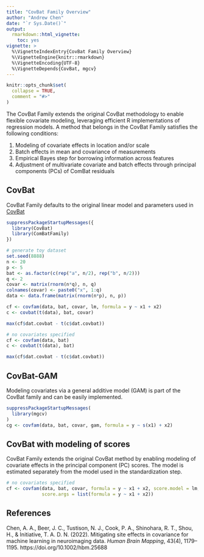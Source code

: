 ```yaml
---
title: "CovBat Family Overview"
author: "Andrew Chen"
date: "`r Sys.Date()`"
output: 
  rmarkdown::html_vignette:
    toc: yes
vignette: >
  %\VignetteIndexEntry{CovBat Family Overview}
  %\VignetteEngine{knitr::rmarkdown}
  %\VignetteEncoding{UTF-8}
  %\VignetteDepends{CovBat, mgcv}
---
```


```r
knitr::opts_chunk$set(
  collapse = TRUE,
  comment = "#>"
)
```

The CovBat Family extends the original CovBat methodology to enable flexible
covariate modeling, leveraging efficient R implementations of regression models.
A method that belongs in the CovBat Family satisfies the following conditions:

1. Modeling of covariate effects in location and/or scale
2. Batch effects in mean and covariance of measurements
3. Empirical Bayes step for borrowing information across features
4. Adjustment of multivariate covariate and batch effects through principal 
components (PCs) of ComBat residuals

## CovBat
CovBat Family defaults to the original linear model and parameters used in 
[CovBat](https://github.com/andy1764/CovBat_Harmonization)

```r
suppressPackageStartupMessages({
  library(CovBat)
  library(ComBatFamily)
})

# generate toy dataset
set.seed(8888)
n <- 20
p <- 5
bat <- as.factor(c(rep("a", n/2), rep("b", n/2)))
q <- 2
covar <- matrix(rnorm(n*q), n, q)
colnames(covar) <- paste0("x", 1:q)
data <- data.frame(matrix(rnorm(n*p), n, p))

cf <- covfam(data, bat, covar, lm, formula = y ~ x1 + x2)
c <- covbat(t(data), bat, covar)

max(cf$dat.covbat - t(c$dat.covbat))
```

```r
# no covariates specified
cf <- covfam(data, bat)
c <- covbat(t(data), bat)

max(cf$dat.covbat - t(c$dat.covbat))
```

## CovBat-GAM
Modeling covariates via a general additive model (GAM) is part of the CovBat
family and can be easily implemented.

```r
suppressPackageStartupMessages(
  library(mgcv)
)
cg <- covfam(data, bat, covar, gam, formula = y ~ s(x1) + x2)
```

## CovBat with modeling of scores
CovBat Family extends the original CovBat method by enabling modeling of
covariate effects in the principal component (PC) scores. The model is estimated
separately from the model used in the standardization step.

```r
# no covariates specified
cf <- covfam(data, bat, covar, formula = y ~ x1 + x2, score.model = lm,
             score.args = list(formula = y ~ x1 + x2))
```

## References
Chen, A. A., Beer, J. C., Tustison, N. J., Cook, P. A., Shinohara, R. T., Shou, H., & Initiative, T. A. D. N. (2022). Mitigating site effects in covariance for machine learning in neuroimaging data. *Human Brain Mapping*, 43(4), 1179–1195. https://doi.org/10.1002/hbm.25688

